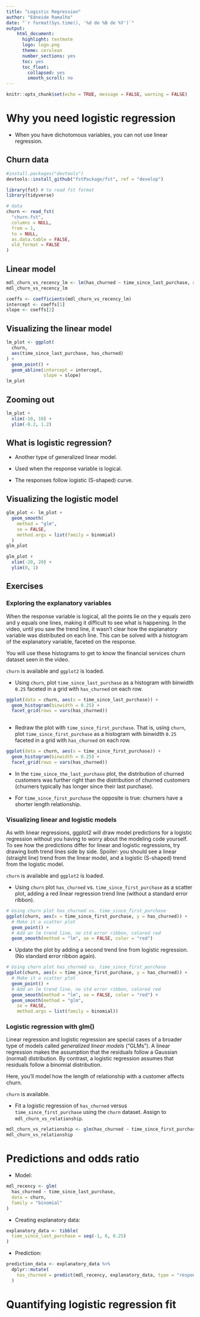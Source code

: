 ```yaml
---
title: "Logistic Regression"
author: "Edneide Ramalho"
date: "`r format(Sys.time(), '%d de %B de %Y')`"
output: 
    html_document:
      highlight: textmate
      logo: logo.png
      theme: cerulean
      number_sections: yes
      toc: yes
      toc_float:
        collapsed: yes
        smooth_scroll: no
---
```


```r
knitr::opts_chunk$set(echo = TRUE, message = FALSE, warning = FALSE)
```

# Why you need logistic regression

-   When you have dichotomous variables, you can not use linear regression.

## Churn data
```r
#install.packages("devtools")
devtools::install_github("fstPackage/fst", ref = "develop")
```


```r
library(fst) # to read fst format
library(tidyverse)

# data
churn <- read_fst(
  "churn.fst",
  columns = NULL,
  from = 1,
  to = NULL,
  as.data.table = FALSE,
  old_format = FALSE
)
```

## Linear model

```r
mdl_churn_vs_recency_lm <- lm(has_churned ~ time_since_last_purchase, data = churn)
mdl_churn_vs_recency_lm
```

```r
coeffs <- coefficients(mdl_churn_vs_recency_lm)
intercept <- coeffs[1]
slope <- coeffs[2]
```

## Visualizing the linear model

```r
lm_plot <- ggplot(
  churn,
  aes(time_since_last_purchase, has_churned)
) +
  geom_point() +
  geom_abline(intercept = intercept,
              slope = slope)
lm_plot
```

## Zooming out

```r
lm_plot +
  xlim(-10, 10) +
  ylim(-0.2, 1.2)
```

## What is logistic regression?

-   Another type of generalized linear model.

-   Used when the response variable is logical.

-   The responses follow logistic (S-shaped) curve.

## Visualizing  the logistic model

```r
glm_plot <- lm_plot +
  geom_smooth(
    method = "glm",
    se = FALSE,
    method.args = list(family = binomial)
  ) 
glm_plot
```

```r
glm_plot +
  xlim(-20, 20) +
  ylim(0, 1)
```

## Exercises

### Exploring the explanatory variables

When the response variable is logical, all the points lie on the y equals zero and y equals one lines, making it difficult to see what is happening. In the video, until you saw the trend line, it wasn't clear how the explanatory variable was distributed on each line. This can be solved with a histogram of the explanatory variable, faceted on the response.

You will use these histograms to get to know the financial services churn dataset seen in the video.

`churn` is available and `ggplot2` is loaded.

-   Using `churn`, plot `time_since_last_purchase` as a histogram with binwidth `0.25` faceted in a grid with `has_churned` on each row.

```r
ggplot(data = churn, aes(x = time_since_last_purchase)) +
  geom_histogram(binwidth = 0.25) +
  facet_grid(rows = vars(has_churned))
  
```

-   Redraw the plot with `time_since_first_purchase`. That is, using `churn`, plot `time_since_first_purchase` as a histogram with binwidth `0.25` faceted in a grid with `has_churned` on each row.

```r
ggplot(data = churn, aes(x = time_since_first_purchase)) +
  geom_histogram(binwidth = 0.25) +
  facet_grid(rows = vars(has_churned))
```

-   In the `time_since_the_last_purchase` plot, the distribution of churned customers was further right than the distribution of churned customers (churners typically has longer since their last purchase).

-   For `time_since_first_purchase` the opposite is true: churners have a shorter length relationship.

### **Visualizing linear and logistic models**

As with linear regressions, ggplot2 will draw model predictions for a logistic regression without you having to worry about the modeling code yourself. To see how the predictions differ for linear and logistic regressions, try drawing both trend lines side by side. Spoiler: you should see a linear (straight line) trend from the linear model, and a logistic (S-shaped) trend from the logistic model.

`churn` is available and `ggplot2` is loaded.

-   Using `churn` plot `has_churned` vs. `time_since_first_purchase` as a scatter plot, adding a red linear regression trend line (without a standard error ribbon).

```r
# Using churn plot has_churned vs. time_since_first_purchase
ggplot(churn, aes(x = time_since_first_purchase, y = has_churned)) +
  # Make it a scatter plot
  geom_point() +
  # Add an lm trend line, no std error ribbon, colored red
  geom_smooth(method = "lm", se = FALSE, color = "red")
```

-   Update the plot by adding a second trend line from logistic regression. (No standard error ribbon again).

```r
# Using churn plot has_churned vs. time_since_first_purchase
ggplot(churn, aes(x = time_since_first_purchase, y = has_churned)) +
  # Make it a scatter plot
  geom_point() +
  # Add an lm trend line, no std error ribbon, colored red
  geom_smooth(method = "lm", se = FALSE, color = "red") +
  geom_smooth(method = "glm",
    se = FALSE,
    method.args = list(family = binomial))
```

### **Logistic regression with glm()**

Linear regression and logistic regression are special cases of a broader type of models called *generalized linear models* ("GLMs"). A linear regression makes the assumption that the residuals follow a Gaussian (normal) distribution. By contrast, a logistic regression assumes that residuals follow a binomial distribution.

Here, you'll model how the length of relationship with a customer affects churn.

`churn` is available.

-   Fit a logistic regression of `has_churned` versus `time_since_first_purchase` using the `churn` dataset. Assign to `mdl_churn_vs_relationship`.

```r
mdl_churn_vs_relationship <- glm(has_churned ~ time_since_first_purchase, data = churn, family = binomial)
mdl_churn_vs_relationship
```

# Predictions and odds ratio

- Model:
```r
mdl_recency <- glm(
  has_churned ~ time_since_last_purchase,
  data = churn,
  family = "binomial"
)
```

- Creating explanatory data:
```r
explanatory_data <- tibble(
  time_since_last_purchase = seq(-1, 6, 0.25)
)
```

- Prediction:
```r
prediction_data <- explanatory_data %>% 
  dplyr::mutate(
    has_churned = predict(mdl_recency, explanatory_data, type = "response")
  )
```

# Quantifying logistic regression fit
